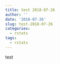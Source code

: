```yaml
---
title: test 2018-07-26
author: ''
date: '2018-07-26'
slug: test-2018-07-26
categories:
  - rstats
tags:
  - rstats
---
```




test

